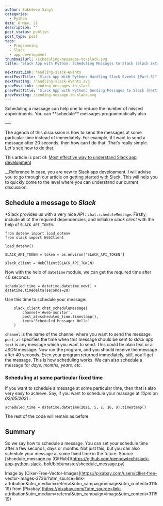 ---
author: Sukhdeep Singh
categories:
  - Python
date: 8 May, 21
description: ""
post_status: publish
post_type: post
tags:
  - Programming
  - Slack
  - app development
thumbnailUrl: /scheduling-messages-to-slack.svg
title: "Slack App with Python: Scheduling Messages to Slack [Slack Extra]"

nextPostLink: handling-slack-events
nextPostTitle: "Slack App With Python: Handling Slack Events [Part-3]"
nextPostImg: /handling-slack-events.svg
prevPostLink: sending-messages-to-slack
prevPostTitle: "Slack App with Python: Sending Messages to Slack [Part-2]"
prevPostImg: /sending-message-to-slack.svg
---

<p className="italic font-semibold">
  Scheduling a massage can help one to reduce the number of missed appointments.
  You can **schedule** messages programmatically also.
</p>
---

The agenda of this discussion is how to send the messages at some particular
time instead of immediately. For example, if I want to send a message after 20
seconds, then how can I do that. That's really simple. Let's see how to do
that.

This article is part of: [Most effective way to understand Slack app
development](https://pennow.tech/essential-skills-to-develop-slack-apps/)

\_\_Reference In case, you are new to Slack app development, I will advise you
to go through our article on [getting started with
Slack](https://pennow.tech/slack-app-getting-started/). This will help you to
quickly come to the level where you can understand our current discussion.

## Schedule a message to _Slack_

\*Slack provides us with a very nice _API_ : `chat.scheduleMessage`. Firstly, include all of the required dependencies, and initialize _slack client_ with the help of `SLACK_API_TOKEN`.

    from dotenv import load_dotenv
    from slack import WebClient

    load_dotenv()

    SLACK_API_TOKEN = token = os.environ['SLACK_API_TOKEN']

    slack_client = WebClient(SLACK_API_TOKEN)

Now with the help of `datetime` module, we can get the required time after 40
seconds:

    scheduled_time = datetime.datetime.now() + datetime.timedelta(seconds=20)

Use this time to schedule your message:

        slack_client.chat_scheduleMessage(
            channel='#web-monitor',
            post_at=scheduled_time.timestamp(),
            text="Scheduled Message: Hello"
        )

`channel` is the name of the channel where you want to send the message.
`post_at` specifies the time when this message should be sent to _slack app_
`text` is any message which you want to send. This could be plain text or a
JSON message. Now run the program, and you should receive the message after 40
seconds. Even your program returned immediately, still, you'll get the
message. This is how scheduling works. We can also schedule a message for
_days, months, years, etc_.

### Scheduling at some particular fixed time

If you want to schedule a message at some particular time, then that is also
very easy to achieve. Say, if you want to schedule your massage at _10pm_ on
_02/05/2021_ :

    scheduled_time = datetime.datetime(2021, 5, 2, 10, 0).timestamp()

The rest of the code will remain as before.

## Summary

So we say how to schedule a message. You can set your schedule time after a
few seconds, days or months. Not just this, but you can also schedule your
message at some fixed time in the future. Source [shcedule_message.py
(GitHub)](https://github.com/pennowtech/slack-app-python-slack-
bolt/blob/master/shcedule_message.py)

Image by [Clker-Free-Vector-Images](https://pixabay.com/users/clker-free-
vector-images-3736/?utm_source=link-
attribution&utm_medium=referral&utm_campaign=image&utm_content=311519) from
[Pixabay](https://pixabay.com/?utm_source=link-
attribution&utm_medium=referral&utm_campaign=image&utm_content=311519)
